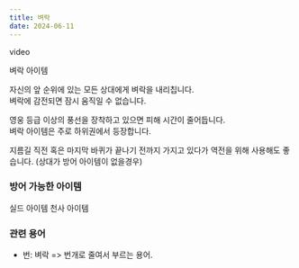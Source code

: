 ```yaml
---
title: 벼락
date: 2024-06-11
---
```


<Division className="mdRatio">video</Division>

<Sprite className="item" backgroundPosition="-88px -243px">벼락 아이템</Sprite>

<Bq>자신의 앞 순위에 있는 모든 상대에게 벼락을 내리칩니다. <br/>
벼락에 감전되면 잠시 움직일 수 없습니다.</Bq>

영웅 등급 이상의 풍선을 장착하고 있으면 피해 시간이 줄어듭니다.<br/>
벼락 아이템은 주로 하위권에서 등장합니다.

<Division className="mdTip">
    <Paragraph className="mdTipText">지름길 직전 혹은 마지막 바퀴가 끝나기 전까지 가지고 있다가 역전을 위해 사용해도 좋습니다. (상대가 방어 아이템이 없을경우)</Paragraph>
</Division>

### 방어 가능한 아이템

<Division className="mdFlex mdCg">
    <Sprite className="item" backgroundPosition="-244px -165px">실드 아이템</Sprite>
    <Sprite className="item" backgroundPosition="-87px -13px">천사 아이템</Sprite>
</Division>

### 관련 용어

- 번: 벼락 => 번개로 줄여서 부르는 용어.